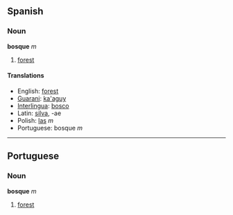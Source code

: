 ==Spanish==
=== Noun ===
'''bosque''' ''m''

# [[forest]]

====Translations====
*English: [[forest]]
*[[Guarani]]: [[ka'aguy]]
*[[Interlingua]]: [[bosco]]
*Latin: [[silva]], -ae
*Polish: [[las]] ''m''
*Portuguese: bosque ''m''

----

==Portuguese==
=== Noun ===
'''bosque''' ''m''

# [[forest]]